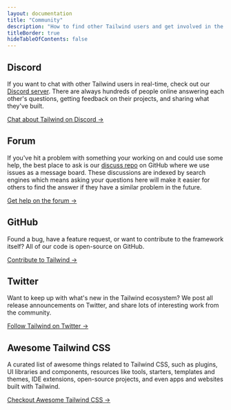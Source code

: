 ```yaml
---
layout: documentation
title: "Community"
description: "How to find other Tailwind users and get involved in the community."
titleBorder: true
hideTableOfContents: false
---
```


## Discord

If you want to chat with other Tailwind users in real-time, check out our [Discord server](/discord). There are always hundreds of people online answering each other's questions, getting feedback on their projects, and sharing what they've built.

[Chat about Tailwind on Discord &rarr;](/discord)

## Forum

If you've hit a problem with something your working on and could use some help, the best place to ask is our [discuss repo](/forum) on GitHub where we use issues as a message board. These discussions are indexed by search engines which means asking your questions here will make it easier for others to find the answer if they have a similar problem in the future.

[Get help on the forum &rarr;](/forum)

## GitHub

Found a bug, have a feature request, or want to contribute to the framework itself? All of our code is open-source on GitHub.

[Contribute to Tailwind &rarr;](https://github.com/tailwindcss/tailwindcss)

## Twitter

Want to keep up with what's new in the Tailwind ecosystem? We post all release announcements on Twitter, and share lots of interesting work from the community.

[Follow Tailwind on Twitter &rarr;](https://twitter.com/tailwindcss)


## Awesome Tailwind CSS

A curated list of awesome things related to Tailwind CSS, such as plugins, UI libraries and components, resources like tools, starters, templates and themes, IDE extensions, open-source projects, and even apps and websites built with Tailwind.

[Checkout Awesome Tailwind CSS &rarr;](https://github.com/aniftyco/awesome-tailwindcss)


